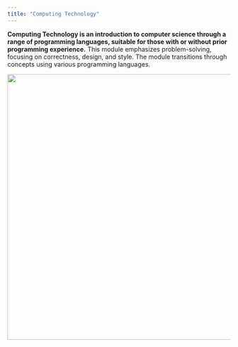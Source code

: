 ```yaml
---
title: "Computing Technology"
---
```


**Computing Technology is an introduction to computer science through a range of programming languages, suitable for those with or without prior programming experience.** This module emphasizes problem-solving, focusing on correctness, design, and style. The module transitions through concepts using various programming languages.

![](images/background.png){fig-alt="A friendly robot army.  They just want to talk to you." width="600"}